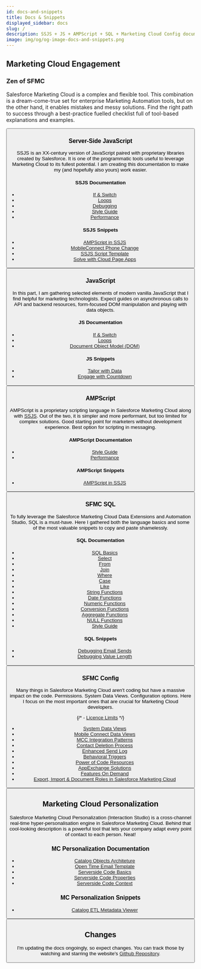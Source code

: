 ```yaml
---
id: docs-and-snippets
title: Docs & Snippets
displayed_sidebar: docs
slug: /
description: SSJS + JS + AMPScript + SQL + Marketing Cloud Config documentation and code snippets that I find useful for developing Salesforce Marketing Cloud.
image: img/og/og-image-docs-and-snippets.png
---
```



<LeadText content="SSJS + JS + AMPScript + SQL + Marketing Cloud Config documentation and code snippets that I find useful for developing Salesforce Marketing Cloud." />

## Marketing Cloud Engagement

### Zen of SFMC

Salesforce Marketing Cloud is a complex and flexible tool. This combination is a dream-come-true set for enterprise Marketing Automation tools, but on the other hand, it enables mistakes and messy solutions. Find the right path to success through a best-practice fuelled checklist full of tool-based explanations and examples.

<Button
    link='/docs/category/salesforce/marketing-cloud-engagement/zen-of-sfmc/'
    text='Read about Zen of SFMC'
/>

### Server-Side JavaScript

SSJS is an XX-century version of JavaScript paired with proprietary libraries created by Salesforce. It is one of the programmatic tools useful to leverage Marketing Cloud to its fullest potential. I am creating this documentation to make my (and hopefully also yours) work easier.

#### SSJS Documentation

- [If & Switch](/docs/salesforce/marketing-cloud-engagement/ssjs/ssjs-if-and-switch.mdx)
- [Loops](/docs/salesforce/marketing-cloud-engagement/ssjs/ssjs-loops.mdx)
- [Debugging](/docs/salesforce/marketing-cloud-engagement/ssjs/debugging-ssjs.mdx)
- [Style Guide](/docs/salesforce/marketing-cloud-engagement/ssjs/ssjs-style-guide.mdx)
- [Performance](/docs/salesforce/marketing-cloud-engagement/ssjs/ssjs-vs-ampscript-performance.mdx)

#### SSJS Snippets

- [AMPScript in SSJS](/docs/salesforce/marketing-cloud-engagement/ssjs/snippets/ampscript-in-ssjs.mdx)
- [MobileConnect Phone Change](/docs/salesforce/marketing-cloud-engagement/ssjs/snippets/ssjs-mobileconnect-phone-change.mdx)
- [SSJS Script Template](/docs/salesforce/marketing-cloud-engagement/ssjs/snippets/ssjs-script-template.mdx)
- [Solve with Cloud Page Apps](/docs/salesforce/marketing-cloud-engagement/ssjs/snippets/sfmc-cloud-page-apps.mdx)

<Button
    link='/docs/category/salesforce/marketing-cloud-engagement/ssjs/'
    text='Read about SSJS'
/>

### JavaScript

In this part, I am gathering selected elements of modern vanilla JavaScript that I find helpful for marketing technologists. Expect guides on asynchronous calls to API and backend resources, form-focused DOM manipulation and playing with data objects.

#### JS Documentation

- [If & Switch](/docs/js/js-if-and-switch.mdx)
- [Loops](/docs/js/js-loops.mdx)
- [Document Object Model (DOM)](/docs/js/js-dom.mdx)

#### JS Snippets

- [Tailor with Data](/docs/js/snippets/tailor-with-data.mdx)
- [Engage with Countdown](/docs/js/snippets/engage-with-countdown.mdx)

<Button
    link='/docs/category/javascript/'
    text='Read about JavaScript'
/>

### AMPScript

AMPScript is a proprietary scripting language in Salesforce Marketing Cloud along with [SSJS](#server-side-javascript). Out of the two, it is simpler and more performant, but too limited for complex solutions. Good starting point for marketers without development experience. Best option for scripting in messaging.

#### AMPScript Documentation

- [Style Guide](/docs/salesforce/marketing-cloud-engagement/ampscript/ampscript-style-guide.mdx)
- [Performance](/docs/salesforce/marketing-cloud-engagement/ssjs/ssjs-vs-ampscript-performance.mdx)

#### AMPScript Snippets

- [AMPScript in SSJS](/docs/salesforce/marketing-cloud-engagement/ssjs/snippets/ampscript-in-ssjs.mdx)

<Button
    link='/docs/category/salesforce/marketing-cloud-engagement/ampscript/'
    text='Read about AMPScript'
/>

### SFMC SQL

To fully leverage the Salesforce Marketing Cloud Data Extensions and Automation Studio, SQL is a must-have. Here I gathered both the language basics and some of the most valuable snippets to copy and paste shamelessly.

#### SQL Documentation

- [SQL Basics](/docs/salesforce/marketing-cloud-engagement/sql/sql-basics.mdx)
- [Select](/docs/salesforce/marketing-cloud-engagement/sql/sql-select.mdx)
- [From](/docs/salesforce/marketing-cloud-engagement/sql/sql-from.mdx)
- [Join](/docs/salesforce/marketing-cloud-engagement/sql/sql-join.mdx)
- [Where](/docs/salesforce/marketing-cloud-engagement/sql/sql-where.mdx)
- [Case](/docs/salesforce/marketing-cloud-engagement/sql/sql-case.mdx)
- [Like](/docs/salesforce/marketing-cloud-engagement/sql/sql-like.mdx)
- [String Functions](/docs/salesforce/marketing-cloud-engagement/sql/sql-string-functions.mdx)
- [Date Functions](/docs/salesforce/marketing-cloud-engagement/sql/sql-date-functions.mdx)
- [Numeric Functions](/docs/salesforce/marketing-cloud-engagement/sql/sql-numeric-functions.mdx)
- [Conversion Functions](/docs/salesforce/marketing-cloud-engagement/sql/sql-conversion-functions.mdx)
- [Aggregate Functions](/docs/salesforce/marketing-cloud-engagement/sql/sql-aggregate-functions.mdx)
- [NULL Functions](/docs/salesforce/marketing-cloud-engagement/sql/sql-null-functions.mdx)
- [Style Guide](/docs/salesforce/marketing-cloud-engagement/sql/sql-style-guide.mdx)

#### SQL Snippets

- [Debugging Email Sends](/docs/salesforce/marketing-cloud-engagement/sql/snippets/sql-debugging-email-sends.mdx)
- [Debugging Value Length](/docs/salesforce/marketing-cloud-engagement/sql/snippets/sql-debugging-value-length.mdx)

<Button
    link='/docs/category/salesforce/marketing-cloud-engagement/sql/'
    text='Read about SFMC SQL'
/>

### SFMC Config

Many things in Salesforce Marketing Cloud aren't coding but have a massive impact on the code. Permissions. System Data Views. Configuration options. Here I focus on the most important ones that are crucial for Marketing Cloud developers.

{/* - [Licence Limits](/docs/salesforce/marketing-cloud-engagement/config/licence-limits.mdx) */}
- [System Data Views](/docs/salesforce/marketing-cloud-engagement/config/system-data-views.mdx)
- [Mobile Connect Data Views](/docs/salesforce/marketing-cloud-engagement/config/mobile-connect-data-views.mdx)
- [MCC Integration Patterns](/docs/salesforce/marketing-cloud-engagement/config/mcc-integration-patterns.mdx)
- [Contact Deletion Process](/docs/salesforce/marketing-cloud-engagement/config/contact-deletion.mdx)
- [Enhanced Send Log](/docs/salesforce/marketing-cloud-engagement/config/enhanced-send-log.mdx)
- [Behavioral Triggers](/docs/salesforce/marketing-cloud-engagement/config/behavioral-triggers.mdx)
- [Power of Code Resources](/docs/salesforce/marketing-cloud-engagement/config/code-resource.mdx)
- [AppExchange Solutions](/docs/salesforce/marketing-cloud-engagement/config/appexchange-solutions.mdx)
- [Features On Demand](/docs/salesforce/marketing-cloud-engagement/config/features-on-demand.mdx)
- [Export, Import & Document Roles in Salesforce Marketing Cloud](/docs/salesforce/marketing-cloud-engagement/config/export-import-document-sfmc-roles.mdx)

<Button
    link='/docs/category/salesforce/marketing-cloud-engagement/config/'
    text='Read about SFMC Config'
/>

## Marketing Cloud Personalization

Salesforce Marketing Cloud Personalization (Interaction Studio) is a cross-channel real-time hyper-personalisation engine in Salesforce Marketing Cloud. Behind that cool-looking description is a powerful tool that lets your company adapt every point of contact to each person. Neat!

### MC Personalization Documentation

- [Catalog Objects Architeture](/docs/salesforce/marketing-cloud-personalization/catalog-architecture.mdx)
- [Open Time Email Template](/docs/salesforce/marketing-cloud-personalization/open-time-email.mdx)
- [Serverside Code Basics](/docs/salesforce/marketing-cloud-personalization/serverside-code-basics.mdx)
- [Serverside Code Properties](/docs/salesforce/marketing-cloud-personalization/serverside-code-properties.mdx)
- [Serverside Code Context](/docs/salesforce/marketing-cloud-personalization/serverside-code-context.mdx)

### MC Personalization Snippets

- [Catalog ETL Metadata Viewer](/docs/salesforce/marketing-cloud-personalization/snippets/catalog-etl-metadata-viewer.mdx)

<Button
    link='/docs/category/salesforce/marketing-cloud-personalization/'
    text='Read about MC Personalization'
/>

## Changes

I'm updating the docs ongoingly, so expect changes. You can track those by watching and starring the website's [Github Repository](https://github.com/MateuszDabrowski/mateuszdabrowski.pl).
